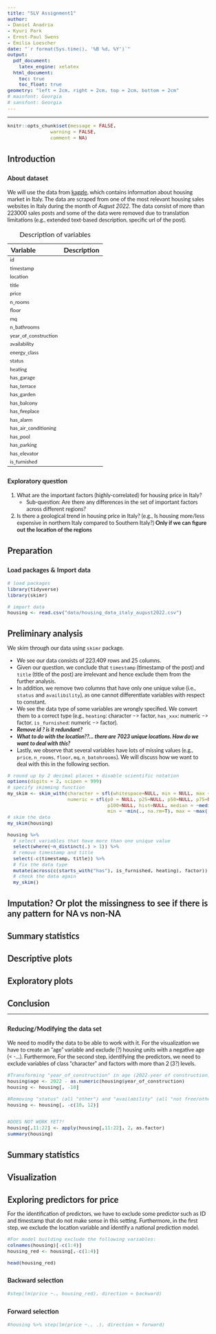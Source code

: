 ```yaml
---
title: "SLV Assignment1"
author: 
- Daniel Anadria
- Kyuri Park 
- Ernst-Paul Swens
- Emilia Loescher
date: "`r format(Sys.time(), '%B %d, %Y')`"
output: 
  pdf_document:
    latex_engine: xelatex
  html_document:
    toc: true
    toc_float: true
geometry: "left = 2cm, right = 2cm, top = 2cm, bottom = 2cm"
# mainfont: Georgia
# sansfont: Georgia
---
```

<style type="text/css">
@import url('https://fonts.googleapis.com/css2?family=Lato:wght@300;400&display=swap');

body{ /* Normal  */
  font-size: 13px;
  font-family: 'Lato', sans-serif;
  }
h1.title {
  font-size: 25px;
  color: DarkBlue;
  margin-bottom:5px;
}
.author{
  display: inline-block;
  padding: 5px;
}
h1 { /* Header 1 */
  font-size: 20px;
  font-weight: bold;
}
h2 { /* Header 2 */
  font-size: 15px;
  line-height: 1.6;
}
h3 { /* Header 3 */
  font-size: 14px;
  line-height: 1.6;
}
pre { /* Code block - determines code spacing between lines */
  font-size: 13px;
}
td {  /* Table  */
  font-size: 12px;
}
</style>
<hr>

```r
knitr::opts_chunk$set(message = FALSE,
               warning = FALSE,
               comment = NA)

```

# Introduction
## About dataset
We will use the data from [kaggle](https://www.kaggle.com/datasets/tangelus/housing-data-in-italy-august-2022?resource=download), which contains information about housing market in Italy.
The data are scraped from one of the most relevant housing sales websites in Italy during the month of *August 2022*. The data consist of more than 223000 sales posts and some of the data were removed due to translation limitations (e.g., extended text-based description, specific url of the post).

| Variable            | Description                    |
| :------------------ | :------------------------------|
|id                   |                                |
|timestamp            |                                |
|location             |                                |
|title                |                                |
|price                |                                |
|n_rooms              |                                |
|floor                |                                |
|mq                   |                                |
|n_bathrooms          |                                |
|year_of_construction |                                |
|availability         |                                |
|energy_class         |                                |
|status               |                                |
|heating              |                                |
|has_garage           |                                |
|has_terrace          |                                |
|has_garden           |                                |
|has_balcony          |                                |
|has_fireplace        |                                |
|has_alarm            |                                |
|has_air_conditioning |                                |
|has_pool             |                                |
|has_parking          |                                |
|has_elevator         |                                |
|is_furnished         |                                |
Table: Description of variables

## Exploratory question
 1. What are the important factors (highly-correlated) for housing price in Italy?
    - Sub-question: Are there any differences in the set of important factors across different regions?
 2. Is there a geological trend in housing price in Italy? (e.g., Is housing more/less expensive in northern Italy compared to Southern Italy?) **Only if we can figure out the location of the regions**

# Preparation
## Load packages & Import data
```r
# load packages
library(tidyverse)
library(skimr)

# import data
housing <- read.csv("data/housing_data_italy_august2022.csv")
```

# Preliminary analysis
We skim through our data using `skimr` package.  

- We see our data consists of 223,409 rows and 25 columns.
- Given our question, we conclude that `timestamp` (timestamp of the post) and `title` (title of the post) are irrelevant and hence exclude them from the further analysis.
- In addition, we remove two columns that have only one unique value (i.e., `status` and `availibility`), as one cannot differentiate variables with respect to constant.
- We see the data type of some variables are wrongly specified. We convert them to a correct type (e.g., `heating`: character --> factor, `has_xxx`: numeric --> factor, `is_furnished`: numeric --> factor).
-  ***Remove id ? is it redundant? ***
- ***What to do with the location??... there are 7023 unique locations. How do we want to deal with this?***
- Lastly, we observe that several variables have lots of missing values (e.g., `price`, `n_rooms`, `floor`, `mq`, `n_batohrooms`). We will discuss how we want to deal with this in the following section. 
```r
# round up by 2 decimal places + disable scientific notation
options(digits = 2, scipen = 999) 
# specify skimming function
my_skim <- skim_with(character = sfl(whitespace=NULL, min = NULL, max = NULL),
                     numeric = sfl(p0 = NULL, p25=NULL, p50=NULL, p75=NULL,
                                   p100=NULL, hist=NULL, median = ~median(., na.rm=T), 
                                   min = ~min(., na.rm=T), max = ~max(., na.rm=T), n_unique=n_unique))
# skim the data
my_skim(housing) 

housing %>% 
  # select variables that have more than one unique value
  select(where(~n_distinct(.) > 1)) %>% 
  # remove timestamp and title
  select(-c(timestamp, title)) %>% 
  # fix the data type
  mutate(across(c(starts_with("has"), is_furnished, heating), factor)) %>% 
  # check the data again
  my_skim()
```

# Imputation? Or plot the missingness to see if there is any pattern for NA vs non-NA

# Summary statistics

# Descriptive plots

# Exploratory plots

# Conclusion


---
## Reducing/Modifying the data set
We need to modify the data to be able to work with it.
For the visualization we have to create an "age" variable and exclude (?) housing units with a negative age (< -...).
Furthermore,
For the second step, identifying the predictors, we need to exclude variables of class "character" and factors with more than 2 (3?) levels.
```r
#Transforming "year_of_construction" in age (2022-year of construction) and removing "year_of_construction"
housing$age <- 2022 - as.numeric(housing$year_of_construction)
housing <- housing[, -10]

#Removing "status" (all "other") and "availability" (all "not free/other")
housing <- housing[, -c(10, 12)]


#DOES NOT WORK YET?!
housing[,11:22] <- apply(housing[,11:22], 2, as.factor)
summary(housing)

```



# Summary statistics

# Visualization

# Exploring predictors for price
For the identification of predictors, we have to exclude some predictor such as ID and timestamp that do not make sense in this setting. Furthermore, in the first step, we exclude the location variable and identify a national prediction model.
```r
#For model building exclude the following variables:
colnames(housing)[-c(1:4)]
housing_red <- housing[,-c(1:4)]

head(housing_red)
```

## Backward selection

```r
#step(lm(price ~., housing_red), direction = backward)
```

## Forward selection

```r
#housing %>% step(lm(price ~., .), direction = forward)
```